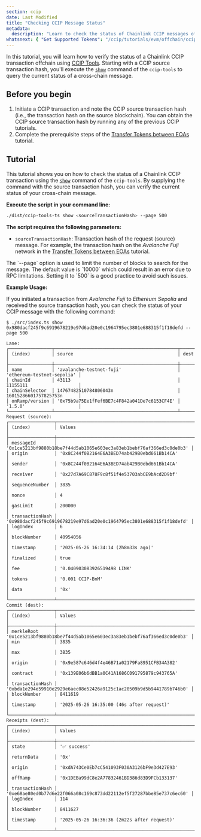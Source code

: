 ```yaml
---
section: ccip
date: Last Modified
title: "Checking CCIP Message Status"
metadata:
  description: "Learn to check the status of Chainlink CCIP messages offchain using CCIP Tools. Provide CCIP source transaction hash to verify transaction progress."
whatsnext: { "Get Supported Tokens": "/ccip/tutorials/evm/offchain/ccip-tools/get-supported-tokens" }
---
```



In this tutorial, you will learn how to verify the status of a Chainlink CCIP transaction offchain using [CCIP Tools](https://github.com/smartcontractkit/ccip-tools-ts). Starting with a CCIP source transaction hash, you'll execute the [`show`](https://github.com/smartcontractkit/ccip-tools-ts/blob/main/README.md#show-default-command) command of the `ccip-tools` to query the current status of a cross-chain message.

## Before you begin

1. Initiate a CCIP transaction and note the CCIP source transaction hash (i.e., the transaction hash on the source blockchain). You can obtain the CCIP source transaction hash by running any of the previous CCIP tutorials.
1. Complete the prerequisite steps of the [Transfer Tokens between EOAs](/ccip/tutorials/evm/offchain/ccip-tools/transfer-tokens-from-eoa#before-you-begin) tutorial.

## Tutorial

This tutorial shows you on how to check the status of a Chainlink CCIP transaction using the [`show`](https://github.com/smartcontractkit/ccip-tools-ts/blob/main/README.md#show-default-command) command of the `ccip-tools`. By supplying the command with the source transaction hash, you can verify the current status of your cross-chain message.

**Execute the script in your command line:**

```bash
./dist/ccip-tools-ts show <sourceTransactionHash> --page 500
```

**The script requires the following parameters:**

- `sourceTransactionHash`: Transaction hash of the request (source) message. For example, the transaction hash on the _Avalanche Fuji_ network in the [Transfer Tokens between EOAs](/ccip/tutorials/evm/offchain/transfer-tokens-from-eoa#before-you-begin) tutorial.

<Aside type="note" title="Note">
  The `--page` option is used to limit the number of blocks to search for the message. The default value is `10000`
  which could result in an error due to RPC limitations. Setting it to `500` is a good practice to avoid such issues.
</Aside>

**Example Usage:**

If you initiated a transaction from _Avalanche Fuji_ to _Ethereum Sepolia_ and received the source transaction hash, you can check the status of your CCIP message with the following command:

```text
$ ./src/index.ts show 0x980dacf245f9c6919678219e97d6ad20e0c1964795ec3801e688315f1f18defd --page 500

Lane:
┌────────────────┬──────────────────────────────────────────────┬────────────────────────────┐
│ (index)        │ source                                       │ dest                       │
├────────────────┼──────────────────────────────────────────────┼────────────────────────────┤
│ name           │ 'avalanche-testnet-fuji'                     │ 'ethereum-testnet-sepolia' │
│ chainId        │ 43113                                        │ 11155111                   │
│ chainSelector  │ 14767482510784806043n                        │ 16015286601757825753n      │
│ onRamp/version │ '0x75b9a75Ee1fFef6BE7c4F842a041De7c6153CF4E' │ '1.5.0'                    │
└────────────────┴──────────────────────────────────────────────┴────────────────────────────┘
Request (source):
┌─────────────────┬──────────────────────────────────────────────────────────────────────┐
│ (index)         │ Values                                                               │
├─────────────────┼──────────────────────────────────────────────────────────────────────┤
│ messageId       │ '0x1ce5213bf9880b18be7f44d5ab1065e603ec3a83eb1bebf76af366ed3c0de0b3' │
│ origin          │ '0x8C244f0B2164E6A3BED74ab429B0ebd661Bb14CA'                         │
│ sender          │ '0x8C244f0B2164E6A3BED74ab429B0ebd661Bb14CA'                         │
│ receiver        │ '0x27d7A69C878F9c8f51f4e53703abCE9bAcd2D9bf'                         │
│ sequenceNumber  │ 3835                                                                 │
│ nonce           │ 4                                                                    │
│ gasLimit        │ 200000                                                               │
│ transactionHash │ '0x980dacf245f9c6919678219e97d6ad20e0c1964795ec3801e688315f1f18defd' │
│ logIndex        │ 6                                                                    │
│ blockNumber     │ 40954056                                                             │
│ timestamp       │ '2025-05-26 16:34:14 (2h8m33s ago)'                                  │
│ finalized       │ true                                                                 │
│ fee             │ '0.040903083926519498 LINK'                                          │
│ tokens          │ '0.001 CCIP-BnM'                                                     │
│ data            │ '0x'                                                                 │
└─────────────────┴──────────────────────────────────────────────────────────────────────┘
Commit (dest):
┌─────────────────┬──────────────────────────────────────────────────────────────────────┐
│ (index)         │ Values                                                               │
├─────────────────┼──────────────────────────────────────────────────────────────────────┤
│ merkleRoot      │ '0x1ce5213bf9880b18be7f44d5ab1065e603ec3a83eb1bebf76af366ed3c0de0b3' │
│ min             │ 3835                                                                 │
│ max             │ 3835                                                                 │
│ origin          │ '0x9e587c646d4f4e46B71a02179Fa8951CFB34A382'                         │
│ contract        │ '0x139E06b6dBB1a0C41A1686C091795879c943765A'                         │
│ transactionHash │ '0xbda1e294e59910e2929e6aec08e52426a9125c1ac20509b9d5b9441789b746b0' │
│ blockNumber     │ 8411619                                                              │
│ timestamp       │ '2025-05-26 16:35:00 (46s after request)'                            │
└─────────────────┴──────────────────────────────────────────────────────────────────────┘
Receipts (dest):
┌─────────────────┬──────────────────────────────────────────────────────────────────────┐
│ (index)         │ Values                                                               │
├─────────────────┼──────────────────────────────────────────────────────────────────────┤
│ state           │ '✅ success'                                                         │
│ returnData      │ '0x'                                                                 │
│ origin          │ '0xdA743Ce0Eb7cC541093F030A3126bF9e3d427E93'                         │
│ offRamp         │ '0x1DEBa99dC8e2A77832461BD386d83D9FCb133137'                         │
│ transactionHash │ '0xe68ae80ed0b77d6e22f066a08c169c873dd22112ef5f27287bbe85e737c6ec60' │
│ logIndex        │ 114                                                                  │
│ blockNumber     │ 8411627                                                              │
│ timestamp       │ '2025-05-26 16:36:36 (2m22s after request)'                          │
└─────────────────┴──────────────────────────────────────────────────────────────────────┘
```
